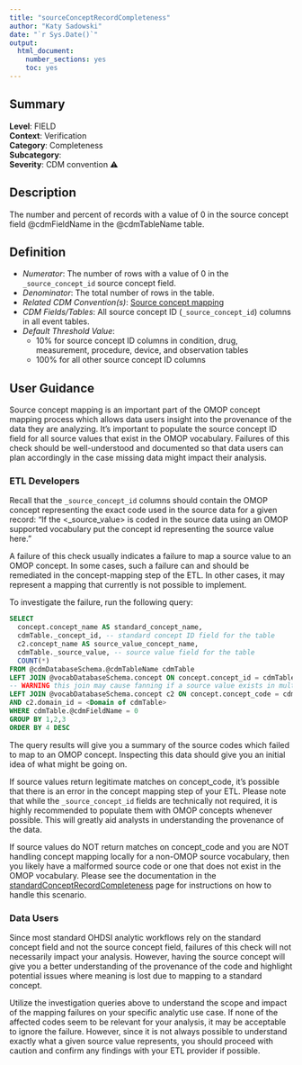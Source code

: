 ```yaml
---
title: "sourceConceptRecordCompleteness"
author: "Katy Sadowski"
date: "`r Sys.Date()`"
output:
  html_document:
    number_sections: yes
    toc: yes
---
```


## Summary

**Level**: FIELD\
**Context**: Verification\
**Category**: Completeness\
**Subcategory**: \
**Severity**: CDM convention &#x26A0;\


## Description
The number and percent of records with a value of 0 in the source concept field @cdmFieldName in the @cdmTableName table.


## Definition

- *Numerator*: The number of rows with a value of 0 in the `_source_concept_id` source concept field.  
- *Denominator*: The total number of rows in the table. 
- *Related CDM Convention(s)*: [Source concept mapping](https://ohdsi.github.io/CommonDataModel/dataModelConventions.html#Fields) 
- *CDM Fields/Tables*: All source concept ID (`_source_concept_id`) columns in all event tables. 
- *Default Threshold Value*: 
  - 10% for source concept ID columns in condition, drug, measurement, procedure, device, and observation tables
  - 100% for all other source concept ID columns


## User Guidance
Source concept mapping is an important part of the OMOP concept mapping process which allows data users insight into the provenance of the data they are analyzing.  It’s important to populate the source concept ID field for all source values that exist in the OMOP vocabulary.  Failures of this check should be well-understood and documented so that data users can plan accordingly in the case missing data might impact their analysis. 

### ETL Developers
Recall that the `_source_concept_id` columns should contain the OMOP concept representing the exact code used in the source data for a given record: “If the <_source_value> is coded in the source data using an OMOP supported vocabulary put the concept id representing the source value here.” 

A failure of this check usually indicates a failure to map a source value to an OMOP concept.  In some cases, such a failure can and should be remediated in the concept-mapping step of the ETL.  In other cases, it may represent a mapping that currently is not possible to implement. 

To investigate the failure, run the following query: 

```sql
SELECT  
  concept.concept_name AS standard_concept_name, 
  cdmTable._concept_id, -- standard concept ID field for the table 
  c2.concept_name AS source_value_concept_name, 
  cdmTable._source_value, -- source value field for the table 
  COUNT(*) 
FROM @cdmDatabaseSchema.@cdmTableName cdmTable 
LEFT JOIN @vocabDatabaseSchema.concept ON concept.concept_id = cdmTable._concept_id 
-- WARNING this join may cause fanning if a source value exists in multiple vocabularies 
LEFT JOIN @vocabDatabaseSchema.concept c2 ON concept.concept_code = cdmTable._source_value 
AND c2.domain_id = <Domain of cdmTable> 
WHERE cdmTable.@cdmFieldName = 0  
GROUP BY 1,2,3 
ORDER BY 4 DESC 
```

The query results will give you a summary of the source codes which failed to map to an OMOP concept.  Inspecting this data should give you an initial idea of what might be going on. 

If source values return legitimate matches on concept_code, it’s possible that there is an error in the concept mapping step of your ETL.  Please note that while the `_source_concept_id` fields are technically not required, it is highly recommended to populate them with OMOP concepts whenever possible.  This will greatly aid analysts in understanding the provenance of the data. 

If source values do NOT return matches on concept_code and you are NOT handling concept mapping locally for a non-OMOP source vocabulary, then you likely have a malformed source code or one that does not exist in the OMOP vocabulary.  Please see the documentation in the [standardConceptRecordCompleteness](standardConceptRecordCompleteness.html) page for instructions on how to handle this scenario. 

### Data Users
Since most standard OHDSI analytic workflows rely on the standard concept field and not the source concept field, failures of this check will not necessarily impact your analysis.  However, having the source concept will give you a better understanding of the provenance of the code and highlight potential issues where meaning is lost due to mapping to a standard concept.

Utilize the investigation queries above to understand the scope and impact of the mapping failures on your specific analytic use case.  If none of the affected codes seem to be relevant for your analysis, it may be acceptable to ignore the failure.  However, since it is not always possible to understand exactly what a given source value represents, you should proceed with caution and confirm any findings with your ETL provider if possible. 
